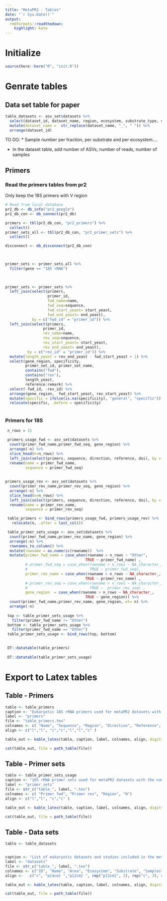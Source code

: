 ```yaml
---
title: "MetaPR2 - Tables"
date: "`r Sys.Date()`"
output:
  rmdformats::readthedown:
    highlight: kate
---
```


# Initialize

```r
source(here::here("R", "init.R"))
```

# Genrate tables

## Data set table for paper

```r
table_datasets <- asv_set$datasets %>% 
  select(dataset_id, dataset_name, region, ecosystem, substrate_type, sample_number, asv_number, n_reads_mean, bioproject_accession, paper_doi) %>% 
  mutate(dataset_name =  str_replace(dataset_name, "_", " ")) %>% 
  arrange(dataset_id)


```



TO DO:
* Sample number per fraction, per substrate and per ecosystem....

* In the dataset table, add number of ASVs, number of reads, number of samples

## Primers

### Read the primers tables from pr2

Only keep the 18S primers with V region

```r

# Read from local database
pr2_db <- db_info("pr2_google")
pr2_db_con <- db_connect(pr2_db)

primers <- tbl(pr2_db_con, "pr2_primers") %>% 
  collect()
primer_sets_all <- tbl(pr2_db_con, "pr2_primer_sets") %>% 
  collect()

disconnect <- db_disconnect(pr2_db_con)


  
primer_sets <- primer_sets_all %>% 
  filter(gene == "18S rRNA")
    
  

primer_sets <- primer_sets %>% 
  left_join(select(primers, 
                   primer_id, 
                   fwd_name=name,
                   fwd_seq=sequence, 
                   fwd_start_yeast= start_yeast, 
                   fwd_end_yeast= end_yeast), 
            by = c("fwd_id" = "primer_id")) %>% 
  left_join(select(primers, 
                 primer_id, 
                 rev_name=name,
                 rev_seq=sequence, 
                 rev_start_yeast= start_yeast, 
                 rev_end_yeast= end_yeast), 
          by = c("rev_id" = "primer_id")) %>% 
  mutate(length_yeast = rev_end_yeast - fwd_start_yeast + 1) %>% 
  select(gene_region, specificity, 
         primer_set_id, primer_set_name,
         contains("fwd"), 
         contains("rev"),
         length_yeast, 
         reference:remark) %>%
  select(-fwd_id, -rev_id) %>% 
  arrange(gene_region,  fwd_start_yeast, rev_start_yeast) %>% 
  mutate(specific = ifelse(is.na(specificity), "general", "specific")) %>% 
  relocate(specific, .before = specificity)
  

```


### Primers for 18S

```r


 n_rows = 15

 primers_usage_fwd <- asv_set$datasets %>% 
  count(primer_fwd_name,primer_fwd_seq, gene_region) %>% 
  arrange(-n) %>% 
  slice_head(n=n_rows) %>% 
  left_join(select(primers, sequence, direction, reference, doi), by = c("primer_fwd_seq" = "sequence")) %>% 
  rename(name = primer_fwd_name,
         sequence = primer_fwd_seq) 
   
 
primers_usage_rev <- asv_set$datasets %>% 
  count(primer_rev_name,primer_rev_seq, gene_region) %>% 
  arrange(-n) %>% 
  slice_head(n=n_rows) %>% 
  left_join(select(primers, sequence, direction, reference, doi), by = c("primer_rev_seq" = "sequence")) %>% 
  rename(name = primer_rev_name,
         sequence = primer_rev_seq) 

 table_primers <- bind_rows(primers_usage_fwd, primers_usage_rev) %>% 
   relocate(n, .after = last_col())

 table_primer_sets_usage <- asv_set$datasets %>% 
  count(primer_fwd_name,primer_rev_name, gene_region) %>% 
  arrange(-n) %>% 
  rownames_to_column() %>%  
  mutate(rowname = as.numeric(rowname))  %>% 
  mutate(primer_fwd_name = case_when(rowname > n_rows ~ "Other",
                                    TRUE ~ primer_fwd_name) ,
         # primer_fwd_seq = case_when(rowname > n_rows ~ NA_character_,
         #                            TRUE ~ primer_fwd_seq),
         primer_rev_name = case_when(rowname > n_rows ~ NA_character_,
                                    TRUE ~ primer_rev_name) ,
         # primer_rev_seq = case_when(rowname > n_rows ~ NA_character_,
         #                            TRUE ~  primer_rev_seq) , 
         gene_region  = case_when(rowname > n_rows ~ NA_character_,
                                    TRUE ~ gene_region)) %>% 
  count(primer_fwd_name,primer_rev_name, gene_region, wt= n) %>% 
  arrange(-n)  
 
 top <- table_primer_sets_usage %>% 
   filter(primer_fwd_name != "Other")
 bottom <- table_primer_sets_usage %>% 
   filter(primer_fwd_name == "Other") 
 table_primer_sets_usage <- bind_rows(top, bottom)
 

 DT::datatable(table_primers)
 
 DT::datatable(table_primer_sets_usage)

```

# Export to Latex tables

## Table - Primers

```r

table <- table_primers
caption <- "Eukaryotic 18S rRNA primers used for metaPR2 datasets with the number of datasets (N) where used (Table~\\ref{tab:datasets})."
label <- "primers"
file <- "table_primers.tex"
colnames <- c( "Name", "Sequence", "Region", "Direction", "Reference", "DOI", "N")
align <- c("l","l", "c","c","l","l","c" )

table_out <- kable_latex(table, caption, label, colnames, align, digits=0, scale_down = TRUE) 

cat(table_out, file = path_table(file))

```



## Table - Primer sets

```r

table <- table_primer_sets_usage
caption <- "18S rRNA primer sets used for metaPR2 datasets with the number of datasets (N) where used (Table~\\ref{tab:datasets}).  Refer to Table~\\ref{tab:primers} for sequence and reference of primers."
label <- "primer_sets"
file <- str_c("table_", label, ".tex")
colnames <- c( "Primer fwd", "Primer rev", "Region", "N")
align <- c("l","l", "c","c" )

table_out <- kable_latex(table, caption, label, colnames, align, digits=0, scale_down = FALSE) 

cat(table_out, file = path_table(file))


```

## Table - Data sets 

```r

table <- table_datasets


caption <- "List of eukaryotic datasets and studies included in the metaPR2 databases. The column 'Reads' corresponds to mean number of reads per sample."
label <- "datasets"
file <- str_c("table_", label, ".tex")
colnames <- c("ID", "Name", "Area", "Ecosystem", "Substrate", "Samples", "Reads", "ASVs", "Bioproject", "DOI")
align <-   c("c", "p{4cm} ","p{2cm} ", rep("p{2cm}", 2), rep("c", 3), rep("p{2cm}", 1), rep("p{3cm}", 1) )

table_out <- kable_latex(table, caption, label, colnames, align, digits=0, longtable = TRUE)

cat(table_out, file = path_table(file))


```





